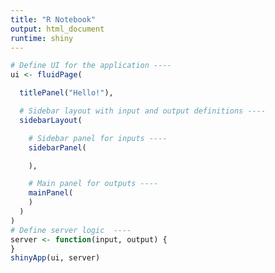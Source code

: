 ```yaml
---
title: "R Notebook"
output: html_document
runtime: shiny
---
```


```r
# Define UI for the application ----
ui <- fluidPage(

  titlePanel("Hello!"),

  # Sidebar layout with input and output definitions ----
  sidebarLayout(

    # Sidebar panel for inputs ----
    sidebarPanel(

    ),

    # Main panel for outputs ----
    mainPanel(
    )
  )
)
# Define server logic  ----
server <- function(input, output) {
}
shinyApp(ui, server)
```
